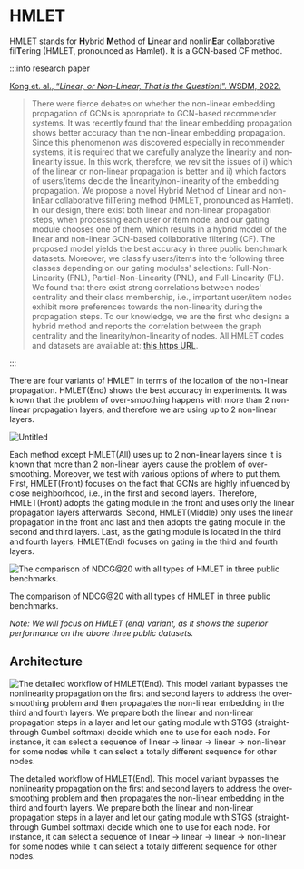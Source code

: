 # HMLET

HMLET stands for **H**ybrid **M**ethod of **L**inear and nonlin**E**ar collaborative fil**T**ering (HMLET, pronounced as Hamlet). It is a GCN-based CF method.

:::info research paper

[Kong et. al., “*Linear, or Non-Linear, That is the Question!*”. WSDM, 2022.](https://arxiv.org/abs/2111.07265v1)

> There were fierce debates on whether the non-linear embedding propagation of GCNs is appropriate to GCN-based recommender systems. It was recently found that the linear embedding propagation shows better accuracy than the non-linear embedding propagation. Since this phenomenon was discovered especially in recommender systems, it is required that we carefully analyze the linearity and non-linearity issue. In this work, therefore, we revisit the issues of i) which of the linear or non-linear propagation is better and ii) which factors of users/items decide the linearity/non-linearity of the embedding propagation. We propose a novel Hybrid Method of Linear and non-linEar collaborative filTering method (HMLET, pronounced as Hamlet). In our design, there exist both linear and non-linear propagation steps, when processing each user or item node, and our gating module chooses one of them, which results in a hybrid model of the linear and non-linear GCN-based collaborative filtering (CF). The proposed model yields the best accuracy in three public benchmark datasets. Moreover, we classify users/items into the following three classes depending on our gating modules' selections: Full-Non-Linearity (FNL), Partial-Non-Linearity (PNL), and Full-Linearity (FL). We found that there exist strong correlations between nodes' centrality and their class membership, i.e., important user/item nodes exhibit more preferences towards the non-linearity during the propagation steps. To our knowledge, we are the first who designs a hybrid method and reports the correlation between the graph centrality and the linearity/non-linearity of nodes. All HMLET codes and datasets are available at: [this https URL](https://github.com/qbxlvnf11/HMLET).
> 

:::

There are four variants of HMLET in terms of the location of the non-linear propagation. HMLET(End) shows the best accuracy in experiments. It was known that the problem of over-smoothing happens with more than 2 non-linear propagation layers, and therefore we are using up to 2 non-linear layers.

![Untitled](/img/content-models-raw-mp1-hmlet-untitled.png)

Each method except HMLET(All) uses up to 2 non-linear layers since it is known that more than 2 non-linear layers cause the problem of over-smoothing. Moreover, we test with various options of where to put them. First, HMLET(Front) focuses on the fact that GCNs are highly influenced by close neighborhood, i.e., in the first and second layers. Therefore, HMLET(Front) adopts the gating module in the front and uses only the linear propagation layers afterwards. Second, HMLET(Middle) only uses the linear propagation in the front and last and then adopts the gating module in the second and third layers. Last, as the gating module is located in the third and fourth layers, HMLET(End) focuses on gating in the third and fourth layers.

![The comparison of NDCG@20 with all types of HMLET in three public benchmarks.](/img/content-models-raw-mp1-hmlet-untitled-1.png)

The comparison of NDCG@20 with all types of HMLET in three public benchmarks.

*Note: We will focus on HMLET (end) variant, as it shows the superior performance on the above three public datasets.*

## Architecture

![The detailed workflow of HMLET(End). This model variant bypasses the nonlinearity propagation on the first and second layers to address the over-smoothing problem and then propagates the non-linear embedding in the third and fourth layers. We prepare both the linear and non-linear propagation steps in a layer and let our gating module with STGS (straight-through Gumbel softmax) decide which one to use for each node. For instance, it can select a sequence of linear → linear → linear → non-linear for some nodes while it can select a totally different sequence for other nodes.](/img/content-models-raw-mp1-hmlet-untitled-2.png)

The detailed workflow of HMLET(End). This model variant bypasses the nonlinearity propagation on the first and second layers to address the over-smoothing problem and then propagates the non-linear embedding in the third and fourth layers. We prepare both the linear and non-linear propagation steps in a layer and let our gating module with STGS (straight-through Gumbel softmax) decide which one to use for each node. For instance, it can select a sequence of linear → linear → linear → non-linear for some nodes while it can select a totally different sequence for other nodes.